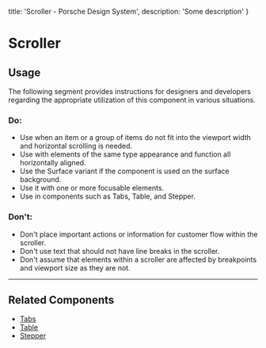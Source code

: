 
  title: 'Scroller - Porsche Design System',
  description: 'Some description'
}

# Scroller <ComponentStatus tagName="p-scroller"></ComponentStatus>

<TableOfContents headings={[]} />

## Usage

The following segment provides instructions for designers and developers regarding the appropriate utilization of this
component in various situations.

### Do:

- Use when an item or a group of items do not fit into the viewport width and horizontal scrolling is needed.
- Use with elements of the same type appearance and function all horizontally aligned.
- Use the Surface variant if the component is used on the surface background.
- Use it with one or more focusable elements.
- Use in components such as Tabs, Table, and Stepper.

### Don't:

- Don't place important actions or information for customer flow within the scroller.
- Don't use text that should not have line breaks in the scroller.
- Don't assume that elements within a scroller are affected by breakpoints and viewport size as they are not.

---

## Related Components

- [Tabs](/components/tabs)
- [Table](/components/table)
- [Stepper](/components/stepper-horizontal)
